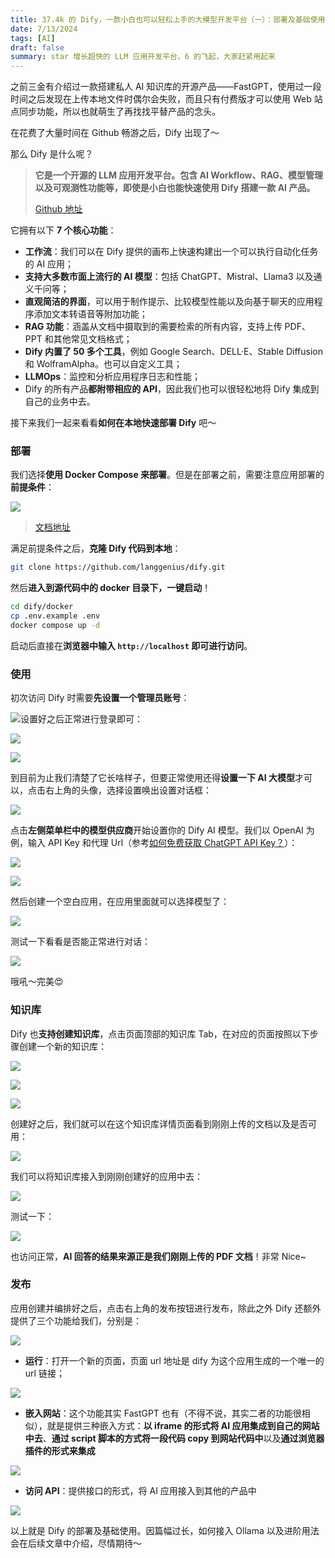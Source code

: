 ```yaml
---
title: 37.4k 的 Dify，一款小白也可以轻松上手的大模型开发平台（一）：部署及基础使用
date: 7/13/2024
tags: [AI]
draft: false
summary: star 增长超快的 LLM 应用开发平台，6 的飞起，大家赶紧用起来
---
```


之前三金有介绍过一款搭建私人 AI 知识库的开源产品——FastGPT，使用过一段时间之后发现在上传本地文件时偶尔会失败，而且只有付费版才可以使用 Web 站点同步功能，所以也就萌生了再找找平替产品的念头。

在花费了大量时间在 Github 畅游之后，Dify 出现了～

那么 Dify 是什么呢？

> **它是一个开源的 LLM 应用开发平台。包含 AI Workflow、RAG、模型管理以及可观测性功能等，即使是小白也能快速使用 Dify 搭建一款 AI 产品。**
>
> [Github 地址](https://github.com/langgenius/dify)

它拥有以下 **7 个核心功能**：

*   **工作流**：我们可以在 Dify 提供的画布上快速构建出一个可以执行自动化任务的 AI 应用；
*   **支持大多数市面上流行的 AI 模型**：包括 ChatGPT、Mistral、Llama3 以及通义千问等；
*   **直观简洁的界面**，可以用于制作提示、比较模型性能以及向基于聊天的应用程序添加文本转语音等附加功能；
*   **RAG 功能**：涵盖从文档中摄取到的需要检索的所有内容，支持上传 PDF、PPT 和其他常见文档格式；
*   **Dify 内置了 50 多个工具**，例如 Google Search、DELL·E、Stable Diffusion 和 WolframAlpha。也可以自定义工具；
*   **LLMOps**：监控和分析应用程序日志和性能；
*   Dify 的所有产品**都附带相应的 API**，因此我们也可以很轻松地将 Dify 集成到自己的业务中去。

接下来我们一起来看看**如何在本地快速部署 Dify** 吧～

### 部署

我们选择**使用 Docker Compose 来部署**。但是在部署之前，需要注意应用部署的**前提条件**：

![](https://note.ihsxu.com/api/imgs/1720795355142.webp)

> [文档地址](https://docs.dify.ai/v/zh-hans/getting-started/install-self-hosted/docker-compose)

满足前提条件之后，**克隆 Dify 代码到本地**：

```bash
git clone https://github.com/langgenius/dify.git
```

然后**进入到源代码中的 docker 目录下，一键启动**！

```bash
cd dify/docker
cp .env.example .env
docker compose up -d
```

启动后直接在**浏览器中输入 `http://localhost` 即可进行访问**。

### 使用

初次访问 Dify 时需要**先设置一个管理员账号**：

![](https://note.ihsxu.com/api/imgs/1720534522885.webp)设置好之后正常进行登录即可：

![](https://note.ihsxu.com/api/imgs/1720534573062.webp)

![](https://note.ihsxu.com/api/imgs/1720795668944.webp)

到目前为止我们清楚了它长啥样子，但要正常使用还得**设置一下 AI 大模型**才可以，点击右上角的头像，选择设置唤出设置对话框：

![](https://note.ihsxu.com/api/imgs/1720534884506.webp)

点击**左侧菜单栏中的模型供应商**开始设置你的 Dify AI 模型。我们以 OpenAI 为例，输入 API Key 和代理 Url（参考[如何免费获取 ChatGPT API Key？](https://mp.weixin.qq.com/s?__biz=MzUyODkwNTg3MA==\&mid=2247484170\&idx=1\&sn=8dae94674046265f0687cc2bdc0a535a\&chksm=fa6860ebcd1fe9fd25c7ce5f3ed7ca3dc0bfbb7812b4ec533ddc24a444a637ddeb6acc110ba5#rd)）：

![](https://note.ihsxu.com/api/imgs/1720795862716.webp)

![](https://note.ihsxu.com/api/imgs/1720534927925.webp)

然后创建一个空白应用，在应用里面就可以选择模型了：

![](https://note.ihsxu.com/api/imgs/1720535011035.webp)

测试一下看看是否能正常进行对话：

![](https://note.ihsxu.com/api/imgs/1720796424487.webp)

哦吼～完美😍

### 知识库

Dify 也**支持创建知识库**，点击页面顶部的知识库 Tab，在对应的页面按照以下步骤创建一个新的知识库：

![](https://note.ihsxu.com/api/imgs/1720535582335.webp)

![](https://note.ihsxu.com/api/imgs/1720535613296.webp)

![](https://note.ihsxu.com/api/imgs/1720535638698.webp)

创建好之后，我们就可以在这个知识库详情页面看到刚刚上传的文档以及是否可用：

![](https://note.ihsxu.com/api/imgs/1720535656098.webp)

我们可以将知识库接入到刚刚创建好的应用中去：

![](https://note.ihsxu.com/api/imgs/1720535704877.webp)

测试一下：

![](https://note.ihsxu.com/api/imgs/1720535771662.webp)

也访问正常，**AI 回答的结果来源正是我们刚刚上传的 PDF 文档**！非常 Nice\~

### 发布

应用创建并编排好之后，点击右上角的发布按钮进行发布，除此之外 Dify 还额外提供了三个功能给我们，分别是：

![](https://note.ihsxu.com/api/imgs/1720797200256.webp)

*   **运行**：打开一个新的页面，页面 url 地址是 dify 为这个应用生成的一个唯一的 url 链接；

![](https://note.ihsxu.com/api/imgs/1720797238940.webp)

*   **嵌入网站**：这个功能其实 FastGPT 也有（不得不说，其实二者的功能很相似），就是提供三种嵌入方式：**以 iframe 的形式将 AI 应用集成到自己的网站中去**、**通过 script 脚本的方式将一段代码 copy 到网站代码中**以及**通过浏览器插件的形式来集成**

![](https://note.ihsxu.com/api/imgs/1720797281307.webp)

*   **访问 API**：提供接口的形式，将 AI 应用接入到其他的产品中

![](https://note.ihsxu.com/api/imgs/1720797295570.webp)

以上就是 Dify 的部署及基础使用。因篇幅过长，如何接入 Ollama 以及进阶用法会在后续文章中介绍，尽情期待～

